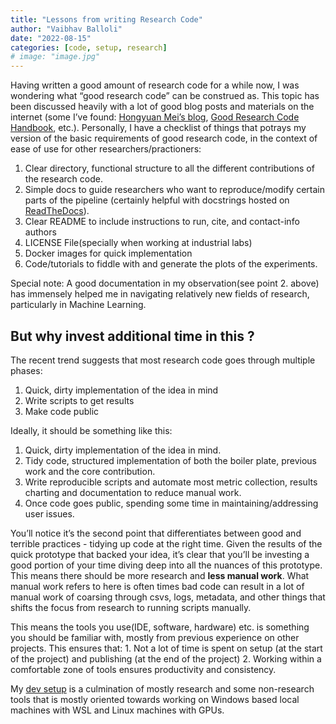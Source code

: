 ```yaml
---
title: "Lessons from writing Research Code"
author: "Vaibhav Balloli"
date: "2022-08-15"
categories: [code, setup, research]
# image: "image.jpg"
---
```


Having written a good amount of research code for a while now, I was wondering what "good research code" can be construed as. This topic has been discussed heavily with a lot of good blog posts and materials on the internet (some I've found: [Hongyuan Mei's blog](https://www.hongyuanmei.com/blog/2021/researchcodebasics/), [Good Research Code Handbook](https://goodresearch.dev/), etc.). Personally, I have a checklist of things that potrays my version of the basic requirements of good research code, in the context of ease of use for other researchers/practioners:

1. Clear directory, functional structure to all the different contributions of the research code.
2. Simple docs to guide researchers who want to reproduce/modify certain parts of the pipeline (certainly helpful with docstrings hosted on [ReadTheDocs](https://readthedocs.org)).
3. Clear README to include instructions to run, cite, and contact-info authors
4. LICENSE File(specially when working at industrial labs)
5. Docker images for quick implementation
6. Code/tutorials to fiddle with and generate the plots of the experiments.

Special note: A good documentation in my observation(see point 2. above) has immensely helped me in navigating relatively new fields of research, particularly in Machine Learning.

## But why invest additional time in this ?

The recent trend suggests that most research code goes through multiple phases:

1. Quick, dirty implementation of the idea in mind
2. Write scripts to get results
3. Make code public 

Ideally, it should be something like this:

1. Quick, dirty implementation of the idea in mind.
2. Tidy code, structured implementation of both the boiler plate, previous work and the core contribution.
3. Write reproducible scripts and automate most metric collection, results charting and documentation to reduce manual work.
4. Once code goes public, spending some time in maintaining/addressing user issues.

You'll notice it's the second point that differentiates between good and terrible practices - tidying up code at the right time. Given the results of the quick prototype that backed your idea, it's clear that you'll be investing a good portion of your time diving deep into all the nuances of this prototype. This means there should be more research and **less manual work**. What manual work refers to here is often times bad code can result in a lot of manual work of coarsing through csvs, logs, metadata, and other things that shifts the focus from research to running scripts manually.

This means the tools you use(IDE, software, hardware) etc. is something you should be familiar with, mostly from previous experience on other projects. This ensures that:
1. Not a lot of time is spent on setup (at the start of the project) and publishing (at the end of the project)
2. Working within a comfortable zone of tools ensures productivity and consistency.

My [dev setup](../dev-setup/index.qmd) is a culmination of mostly research and some non-research tools that is mostly oriented towards working on Windows based local machines with WSL and Linux machines with GPUs. 